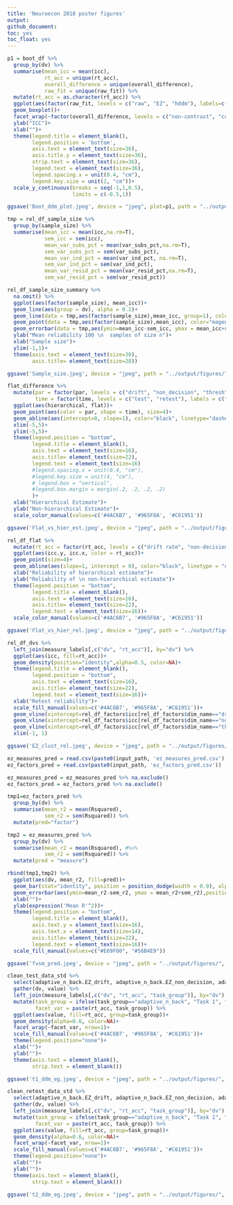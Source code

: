 ```yaml
---
title: 'Neuroecon 2018 poster figures'
output:
github_document:
toc: yes
toc_float: yes
---
```


```r
p1 = boot_df %>%
  group_by(dv) %>%
  summarise(mean_icc = mean(icc),
            rt_acc = unique(rt_acc),
            overall_difference = unique(overall_difference),
            raw_fit = unique(raw_fit)) %>%
  mutate(rt_acc = as.character(rt_acc)) %>%
  ggplot(aes(factor(raw_fit, levels = c("raw", "EZ", "hddm"), labels=c("Raw", "EZ-diffusion", "Hierarchical diffusion")), mean_icc, fill=factor(rt_acc, levels = c("rt","accuracy", "drift rate", "threshold", "non-decision"), labels=c("Response Time", "Accuracy","Drift Rate", "Threshold", "Non-decision"))))+
  geom_boxplot()+
  facet_wrap(~factor(overall_difference, levels = c("non-contrast", "contrast", "condition"), labels = c("Overall (All trials)", "Contrast (Difference between subsets)", "Condition (Subsets of trials)")))+
  ylab("ICC")+
  xlab("")+
  theme(legend.title = element_blank(),
        legend.position = 'bottom',
        axis.text = element_text(size=36),
        axis.title.y = element_text(size=36), 
        strip.text = element_text(size=36),
        legend.text = element_text(size=36),
        legend.spacing.x = unit(0.4, "cm"),
        legend.key.size = unit(2, "cm"))+
  scale_y_continuous(breaks = seq(-1,1,0.5),
                     limits = c(-0.5,1))

ggsave('Boot_ddm_plot.jpeg', device = "jpeg", plot=p1, path = "../output/figures/", width = 42, height = 8, units = "in", limitsize = FALSE, dpi = 300)

```


```r
tmp = rel_df_sample_size %>% 
  group_by(sample_size) %>%
  summarise(mean_icc = mean(icc,na.rm=T),
            sem_icc = sem(icc), 
            mean_var_subs_pct = mean(var_subs_pct,na.rm=T),
            sem_var_subs_pct = sem(var_subs_pct),
            mean_var_ind_pct = mean(var_ind_pct, na.rm=T),
            sem_var_ind_pct = sem(var_ind_pct),
            mean_var_resid_pct = mean(var_resid_pct,na.rm=T),
            sem_var_resid_pct = sem(var_resid_pct))

rel_df_sample_size_summary %>%
  na.omit() %>%
  ggplot(aes(factor(sample_size), mean_icc))+
  geom_line(aes(group = dv), alpha = 0.1)+
  geom_line(data = tmp,aes(factor(sample_size),mean_icc, group=1), color="magenta", size=2)+
  geom_point(data = tmp,aes(factor(sample_size),mean_icc), color="magenta", size=4)+
  geom_errorbar(data = tmp,aes(ymin=mean_icc-sem_icc, ymax = mean_icc+sem_icc), color="magenta", width = 0.1, size=2)+
  ylab("Mean reliability 100 \n  samples of size n")+
  xlab("Sample size")+
  ylim(-1,1)+
  theme(axis.text = element_text(size=30),
        axis.title= element_text(size=28))

ggsave('Sample_size.jpeg', device = "jpeg", path = "../output/figures/", width = 7, height = 5, units = "in", limitsize = FALSE, dpi = 300)
```

```r
flat_difference %>%
  mutate(par = factor(par, levels = c("drift", "non_decision", "thresh"), labels = c("Drift Rate", "Non-decision", "Threshold")),
         time = factor(time, levels = c("test", "retest"), labels = c("Test", "Retest"))) %>%
  ggplot(aes(hierarchical, flat))+
  geom_point(aes(color = par, shape = time), size=4)+
  geom_abline(aes(intercept=0, slope=1), color="black", linetype="dashed")+
  xlim(-5,5)+
  ylim(-5,5)+
  theme(legend.position = "bottom",
        legend.title = element_blank(),
        axis.text = element_text(size=16),
        axis.title= element_text(size=22),
        legend.text = element_text(size=16)
        #legend.spacing.x = unit(0.4, "cm"),
        #legend.key.size = unit(4, "cm"),
        # legend.box = "vertical",
        #legend.box.margin = margin(.2, .2, .2, .2)
        )+  
  xlab("Hierarchical Estimate")+
  ylab("Non-hierarchical Estimate")+
  scale_color_manual(values=c('#4AC6B7', '#965F8A', '#C61951'))

ggsave('Flat_vs_hier_est.jpeg', device = "jpeg", path = "../output/figures/", width = 7, height = 6, units = "in", limitsize = FALSE, dpi = 300)
```

```r
rel_df_flat %>%
  mutate(rt_acc = factor(rt_acc, levels = c("drift rate", "non-decision", "threshold"), labels = c("Drift Rate", "Non-decision", "Threshold"))) %>%
  ggplot(aes(icc.y, icc.x, color = rt_acc))+
  geom_point(size=4)+
  geom_abline(aes(slope=1, intercept = 0), color="black", linetype = "dashed")+
  xlab("Reliability of hierarchical estimate")+
  ylab("Reliability of \n non-hierarchical estimate")+
  theme(legend.position = "bottom",
        legend.title = element_blank(),
        axis.text = element_text(size=16),
        axis.title= element_text(size=22),
        legend.text = element_text(size=16))+
  scale_color_manual(values=c('#4AC6B7', '#965F8A', '#C61951'))

ggsave('Flat_vs_hier_rel.jpeg', device = "jpeg", path = "../output/figures/", width = 7, height = 6, units = "in", limitsize = FALSE, dpi = 300)
```

```r
rel_df_dvs %>%
  left_join(measure_labels[,c("dv", "rt_acc")], by="dv") %>%
  ggplot(aes(icc, fill=rt_acc))+
  geom_density(position="identity",alpha=0.5, color=NA)+
  theme(legend.title = element_blank(),
        legend.position = "bottom",
        axis.text = element_text(size=16),
        axis.title= element_text(size=22),
        legend.text = element_text(size=16))+
  xlab("Retest reliability")+
  scale_fill_manual(values=c('#4AC6B7', '#965F8A', '#C61951'))+
  geom_vline(xintercept=rel_df_factors$icc[rel_df_factors$dim_name=="drift_rate"], color="#4AC6B7", size=1.5)+
  geom_vline(xintercept=rel_df_factors$icc[rel_df_factors$dim_name=="non_decision"], color="#965F8A", size=1.5)+
  geom_vline(xintercept=rel_df_factors$icc[rel_df_factors$dim_name=="threshold"], color="#C61951", size=1.5)+
  xlim(-1, 1)

ggsave('EZ_clust_rel.jpeg', device = "jpeg", path = "../output/figures/", width = 6.69, height = 4.36, units = "in", limitsize = FALSE, dpi = 300)
```

```r
ez_measures_pred = read.csv(paste0(input_path, 'ez_measures_pred.csv'))
ez_factors_pred = read.csv(paste0(input_path, 'ez_factors_pred.csv'))

ez_measures_pred = ez_measures_pred %>% na.exclude()
ez_factors_pred = ez_factors_pred %>% na.exclude()

tmp1=ez_factors_pred %>%
  group_by(dv) %>%
  summarise(mean_r2 = mean(Rsquared),
            sem_r2 = sem(Rsquared)) %>%
  mutate(pred="factor")

tmp2 = ez_measures_pred %>%
  group_by(dv) %>%
  summarise(mean_r2 = mean(Rsquared), #%>%
            sem_r2 = sem(Rsquared)) %>%
  mutate(pred = "measure")

rbind(tmp1,tmp2) %>%
  ggplot(aes(dv, mean_r2, fill=pred))+
  geom_bar(stat="identity", position = position_dodge(width = 0.9), alpha=0.75)+
  geom_errorbar(aes(ymin=mean_r2-sem_r2, ymax = mean_r2+sem_r2),position = position_dodge(width = 0.9), width = 0.25)+
  xlab("")+
  ylab(expression('Mean R'^2))+
  theme(legend.position = "bottom",
        legend.title = element_blank(),
        axis.text.y = element_text(size=16),
        axis.text.x = element_text(size=14),
        axis.title= element_text(size=22),
        legend.text = element_text(size=16))+
  scale_fill_manual(values=c("#E69F00", "#56B4E9"))

ggsave('fvsm_pred.jpeg', device = "jpeg", path = "../output/figures/", width = 14, height = 6, units = "in", limitsize = FALSE, dpi = 300)
```

```r
clean_test_data_std %>%
  select(adaptive_n_back.EZ_drift, adaptive_n_back.EZ_non_decision, adaptive_n_back.EZ_thresh, attention_network_task.EZ_drift, attention_network_task.EZ_non_decision, attention_network_task.EZ_thresh) %>%
  gather(dv, value) %>%
  left_join(measure_labels[,c("dv", "rt_acc", "task_group")], by="dv") %>%
  mutate(task_group = ifelse(task_group=="adaptive_n_back", "Task 1", "Task 2"),
         facet_var = paste(rt_acc, task_group)) %>%
  ggplot(aes(value, fill=rt_acc, group=task_group))+
  geom_density(alpha=0.6, color=NA)+
  facet_wrap(~facet_var, nrow=1)+
  scale_fill_manual(values=c('#4AC6B7', '#965F8A', '#C61951'))+
  theme(legend.position="none")+
  xlab("")+
  ylab("")+
  theme(axis.text = element_blank(),
        strip.text = element_blank())

ggsave('t1_ddm_eg.jpeg', device = "jpeg", path = "../output/figures/", width = 10, height = 2, units = "in", limitsize = FALSE, dpi = 300)
```

```r
clean_retest_data_std %>%
  select(adaptive_n_back.EZ_drift, adaptive_n_back.EZ_non_decision, adaptive_n_back.EZ_thresh, attention_network_task.EZ_drift, attention_network_task.EZ_non_decision, attention_network_task.EZ_thresh) %>%
  gather(dv, value) %>%
  left_join(measure_labels[,c("dv", "rt_acc", "task_group")], by="dv") %>%
  mutate(task_group = ifelse(task_group=="adaptive_n_back", "Task 1", "Task 2"),
         facet_var = paste(rt_acc, task_group)) %>%
  ggplot(aes(value, fill=rt_acc, group=task_group))+
  geom_density(alpha=0.6, color=NA)+
  facet_wrap(~facet_var, nrow=1)+
  scale_fill_manual(values=c('#4AC6B7', '#965F8A', '#C61951'))+
  theme(legend.position="none")+
  xlab("")+
  ylab("")+
  theme(axis.text = element_blank(),
        strip.text = element_blank())

ggsave('t2_ddm_eg.jpeg', device = "jpeg", path = "../output/figures/", width = 10, height = 2, units = "in", limitsize = FALSE, dpi = 300)
```